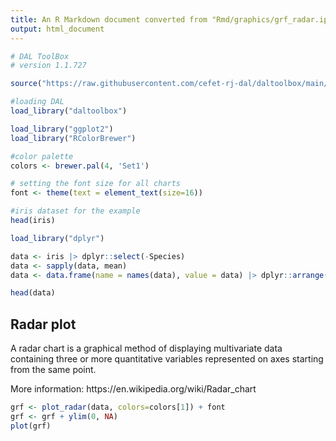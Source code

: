 ```yaml
---
title: An R Markdown document converted from "Rmd/graphics/grf_radar.ipynb"
output: html_document
---
```


```r
# DAL ToolBox
# version 1.1.727

source("https://raw.githubusercontent.com/cefet-rj-dal/daltoolbox/main/jupyter.R")

#loading DAL
load_library("daltoolbox") 
```

```r
load_library("ggplot2")
load_library("RColorBrewer")

#color palette
colors <- brewer.pal(4, 'Set1')

# setting the font size for all charts
font <- theme(text = element_text(size=16))
```

```r
#iris dataset for the example
head(iris)
```

```r
load_library("dplyr")

data <- iris |> dplyr::select(-Species) 
data <- sapply(data, mean)
data <- data.frame(name = names(data), value = data) |> dplyr::arrange(name)

head(data)
```

## Radar plot

A radar chart is a graphical method of displaying multivariate data containing three or more quantitative variables represented on axes starting from the same point. 

More information: https://en.wikipedia.org/wiki/Radar_chart

```r
grf <- plot_radar(data, colors=colors[1]) + font
grf <- grf + ylim(0, NA)
plot(grf)
```

